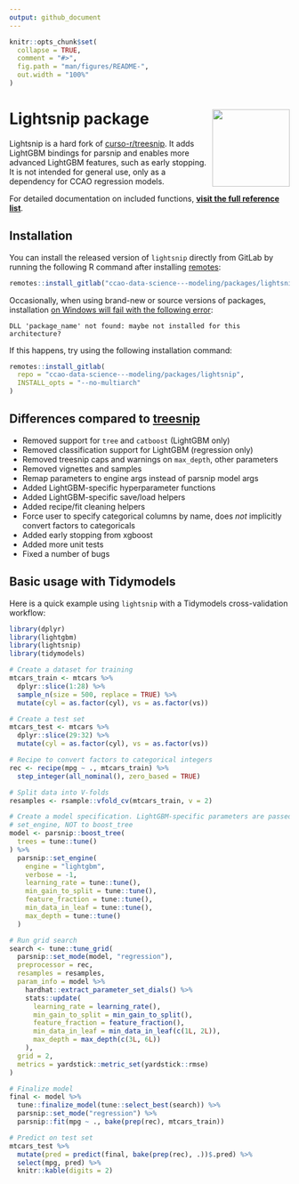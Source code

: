 ```yaml
---
output: github_document
---
```


<!-- README.md is generated from README.Rmd. Please edit that file -->

```r
knitr::opts_chunk$set(
  collapse = TRUE,
  comment = "#>",
  fig.path = "man/figures/README-",
  out.width = "100%"
)
```

# Lightsnip package <a href='https://gitlab.com/ccao-data-science---modeling/packages/lightsnip'><img src='man/figures/logo.png' align="right" height="139" /></a>

Lightsnip is a hard fork of [curso-r/treesnip](https://github.com/curso-r/treesnip). It adds LightGBM bindings for parsnip and enables more advanced LightGBM features, such as early stopping. It is not intended for general use, only as a dependency for CCAO regression models.

For detailed documentation on included functions, [**visit the
full reference
list**](https://ccao-data-science---modeling.gitlab.io/packages/lightsnip/reference/).

## Installation

You can install the released version of `lightsnip` directly from GitLab by running the following R command after installing [remotes](https://github.com/r-lib/remotes):

```r
remotes::install_gitlab("ccao-data-science---modeling/packages/lightsnip")
```

Occasionally, when using brand-new or source versions of packages, installation [on Windows will fail with the following error](https://github.com/rstudio/renv/issues/162):

```
DLL 'package_name' not found: maybe not installed for this architecture?
```

If this happens, try using the following installation command:

```r
remotes::install_gitlab(
  repo = "ccao-data-science---modeling/packages/lightsnip",
  INSTALL_opts = "--no-multiarch"
)
```

## Differences compared to [treesnip](https://github.com/curso-r/treesnip)

- Removed support for `tree` and `catboost` (LightGBM only)
- Removed classification support for LightGBM (regression only)
- Removed treesnip caps and warnings on `max_depth`, other parameters
- Removed vignettes and samples
- Remap parameters to engine args instead of parsnip model args
- Added LightGBM-specific hyperparameter functions
- Added LightGBM-specific save/load helpers
- Added recipe/fit cleaning helpers
- Force user to specify categorical columns by name, does _not_ implicitly convert factors to categoricals
- Added early stopping from xgboost
- Added more unit tests
- Fixed a number of bugs

## Basic usage with Tidymodels

Here is a quick example using `lightsnip` with a Tidymodels cross-validation workflow: 

```r
library(dplyr)
library(lightgbm)
library(lightsnip)
library(tidymodels)

# Create a dataset for training
mtcars_train <- mtcars %>%
  dplyr::slice(1:28) %>%
  sample_n(size = 500, replace = TRUE) %>%
  mutate(cyl = as.factor(cyl), vs = as.factor(vs))

# Create a test set
mtcars_test <- mtcars %>%
  dplyr::slice(29:32) %>%
  mutate(cyl = as.factor(cyl), vs = as.factor(vs))

# Recipe to convert factors to categorical integers
rec <- recipe(mpg ~ ., mtcars_train) %>%
  step_integer(all_nominal(), zero_based = TRUE)

# Split data into V-folds
resamples <- rsample::vfold_cv(mtcars_train, v = 2)

# Create a model specification. LightGBM-specific parameters are passed to
# set_engine, NOT to boost_tree
model <- parsnip::boost_tree(
  trees = tune::tune()
) %>%
  parsnip::set_engine(
    engine = "lightgbm",
    verbose = -1,
    learning_rate = tune::tune(),
    min_gain_to_split = tune::tune(),
    feature_fraction = tune::tune(),
    min_data_in_leaf = tune::tune(),
    max_depth = tune::tune()
  )

# Run grid search
search <- tune::tune_grid(
  parsnip::set_mode(model, "regression"),
  preprocessor = rec,
  resamples = resamples,
  param_info = model %>%
    hardhat::extract_parameter_set_dials() %>%
    stats::update(
      learning_rate = learning_rate(),
      min_gain_to_split = min_gain_to_split(),
      feature_fraction = feature_fraction(),
      min_data_in_leaf = min_data_in_leaf(c(1L, 2L)),
      max_depth = max_depth(c(3L, 6L))
    ),
  grid = 2,
  metrics = yardstick::metric_set(yardstick::rmse)
)

# Finalize model
final <- model %>%
  tune::finalize_model(tune::select_best(search)) %>%
  parsnip::set_mode("regression") %>%
  parsnip::fit(mpg ~ ., bake(prep(rec), mtcars_train))

# Predict on test set
mtcars_test %>%
  mutate(pred = predict(final, bake(prep(rec), .))$.pred) %>%
  select(mpg, pred) %>%
  knitr::kable(digits = 2)
```
